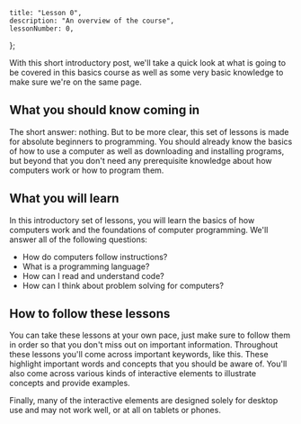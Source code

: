 
	title: "Lesson 0",
	description: "An overview of the course",
	lessonNumber: 0,
};

With this short introductory post, we'll take a quick look at what is going to be covered in this basics course as well as some very basic knowledge to make sure we're on the same page.

## What you should know coming in

The short answer: nothing. But to be more clear, this set of lessons is made for absolute beginners to programming. You should already know the basics of how to use a computer as well as downloading and installing programs, but beyond that you don't need any prerequisite knowledge about how computers work or how to program them.

## What you will learn

In this introductory set of lessons, you will learn the basics of how computers work and the foundations of computer programming. We'll answer all of the following questions:

- How do computers follow instructions?
- What is a programming language?
- How can I read and understand code?
- How can I think about problem solving for computers?

## How to follow these lessons

You can take these lessons at your own pace, just make sure to follow them in order so that you don't miss out on important information. Throughout these lessons you'll come across important <FancyText>keywords</FancyText>, like this. These highlight important words and concepts that you should be aware of. You'll also come across various kinds of interactive elements to illustrate concepts and provide examples.

Finally, many of the interactive elements are designed solely for desktop use and may not work well, or at all on tablets or phones.
